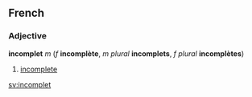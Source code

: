 ==French==
===Adjective===
'''incomplet''' ''m'' (''f'' '''incomplète''', ''m plural'' '''incomplets''', ''f plural'' '''incomplètes''')

#[[incomplete]]

[[sv:incomplet]]